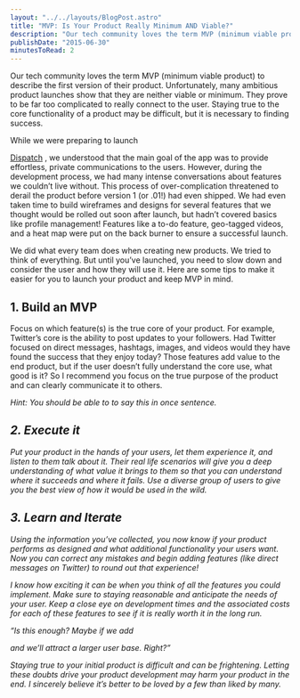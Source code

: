 ```yaml
---
layout: "../../layouts/BlogPost.astro"
title: "MVP: Is Your Product Really Minimum AND Viable?"
description: "Our tech community loves the term MVP (minimum viable product) to describe the first version of their product. Unfortunately, many ambitious product launches show that they are neither viable or minimum. They prove to be far too complicated to really connect to the user. Staying true to the core functionality of a product may be difficult, but it is necessary to finding success.\n\n\nWhile we were preparing to launch Dispatch, we understood that the main goal of the app was to provide effortless, p"
publishDate: "2015-06-30"
minutesToRead: 2
---
```


<p>Our tech community loves the term MVP (minimum viable product) to describe the first version of their product. Unfortunately, many ambitious product launches show that they are neither viable or minimum. They prove to be far too complicated to really connect to the user. Staying true to the core functionality of a product may be difficult, but it is necessary to finding success.</p>
<p>While we were preparing to launch </p>
<a href="https://www.antonsten.com/dispatch-tv/">Dispatch</a>
 , we understood that the main goal of the app was to provide effortless, private communications to the users. However, during the development process, we had many intense conversations about features we couldn’t live without. This process of over-complication threatened to derail the product before version 1 (or .01!) had even shipped. We had even taken time to build wireframes and designs for several features that we thought would be rolled out soon after launch, but hadn’t covered basics like profile management! Features like a to-do feature, geo-tagged videos, and a heat map were put on the back burner to ensure a successful launch.</p>
<p>We did what every team does when creating new products. We tried to think of everything. But until you’ve launched, you need to slow down and consider the user and how they will use it. Here are some tips to make it easier for you to launch your product and keep MVP in mind.</p>
<h2 id="1-build-an-mvp">1. Build an MVP</h>
</h2>
<p>Focus on which feature(s) is the true core of your product. For example, Twitter’s core is the ability to post updates to your followers. Had Twitter focused on direct messages, hashtags, images, and videos would they have found the success that they enjoy today? Those features add value to the end product, but if the user doesn’t fully understand the core use, what good is it? So I recommend you focus on the true purpose of the product and can clearly communicate it to others. </p>
<em>Hint: You should be able to to say this in once sentence. 
<h2 id="2-execute-it">2. Execute it</h>
</h2>
<p>Put your product in the hands of your users, let them experience it, and listen to them talk about it. Their real life scenarios will give you a deep understanding of what value it brings to them so that you can understand where it succeeds and where it fails. Use a diverse group of users to give you the best view of how it would be used in the wild.</p>
<h2 id="3-learn-and-iterate">3. Learn and Iterate</h>
</h2>
<p>Using the information you’ve collected, you now know if your product performs as designed and what additional functionality your users want. Now you can correct any mistakes and begin adding features (like direct messages on Twitter) to round out that experience!</p>
<p>I know how exciting it can be when you think of all the features you could implement. Make sure to staying reasonable and anticipate the needs of your user. Keep a close eye on development times and the associated costs for each of these features to see if it is really worth it in the long run.</p>
<div class="blockquote">
</div>
<div>
<p>“Is this enough? Maybe if we add </p>
<feature> and 
<feature> we’ll attract a larger user base. Right?” </feature>
</div>
<p>Staying true to your initial product is difficult and can be frightening. Letting these doubts drive your product development may harm your product in the end. I sincerely believe it’s better to be loved by a few than liked by many.</p>
